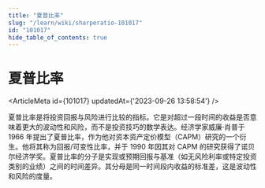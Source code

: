 ```yaml
---
title: "夏普比率"
slug: "/learn/wiki/sharperatio-101017"
id: "101017"
hide_table_of_contents: true
---
```



# 夏普比率

<ArticleMeta id={101017} updatedAt={'2023-09-26 13:58:54'} />
<div className='border-solid border-b border-t-0 my-4 border-[var(--ifm-color-gray-300)]' />

夏普比率是将投资回报与风险进行比较的指标。它是对超过一段时间的收益是否意味着更大的波动性和风险，而不是投资技巧的数学表达。经济学家威廉·肖普于 1966 年提出了夏普比率，作为他对资本资产定价模型（CAPM）研究的一个衍生。他将其称为回报/可变性比率，并于 1990 年因其对 CAPM 的研究获得了诺贝尔经济学奖。夏普比率的分子是实现或预期回报与基准（如无风险利率或特定投资类别的业绩）之间的时间差异。其分母是同一时间段内收益的标准差，这是波动性和风险的度量。
